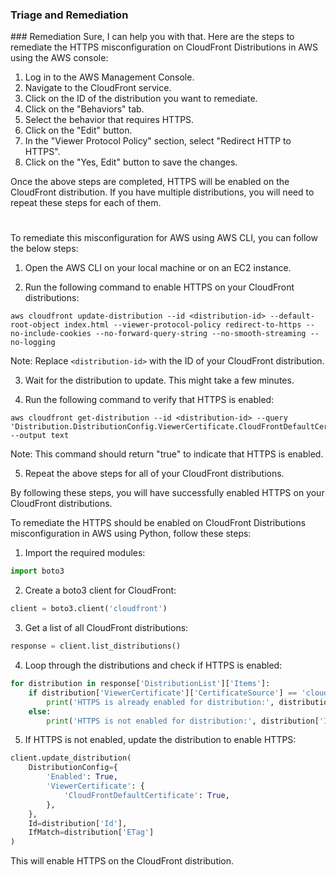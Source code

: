 
### Triage and Remediation
<Tabs>
<Tab title='Remediation'>
### Remediation

<AccordionGroup>
<Accordion title='Using Console' defaultOpen='true'>
Sure, I can help you with that. Here are the steps to remediate the HTTPS misconfiguration on CloudFront Distributions in AWS using the AWS console:

1. Log in to the AWS Management Console.
2. Navigate to the CloudFront service.
3. Click on the ID of the distribution you want to remediate.
4. Click on the "Behaviors" tab.
5. Select the behavior that requires HTTPS.
6. Click on the "Edit" button.
7. In the "Viewer Protocol Policy" section, select "Redirect HTTP to HTTPS".
8. Click on the "Yes, Edit" button to save the changes.

Once the above steps are completed, HTTPS will be enabled on the CloudFront distribution. If you have multiple distributions, you will need to repeat these steps for each of them.

#
</Accordion>

<Accordion title='Using CLI'>
To remediate this misconfiguration for AWS using AWS CLI, you can follow the below steps:

1. Open the AWS CLI on your local machine or on an EC2 instance.

2. Run the following command to enable HTTPS on your CloudFront distributions:

```
aws cloudfront update-distribution --id <distribution-id> --default-root-object index.html --viewer-protocol-policy redirect-to-https --no-include-cookies --no-forward-query-string --no-smooth-streaming --no-logging
```

Note: Replace `<distribution-id>` with the ID of your CloudFront distribution.

3. Wait for the distribution to update. This might take a few minutes.

4. Run the following command to verify that HTTPS is enabled:

```
aws cloudfront get-distribution --id <distribution-id> --query 'Distribution.DistributionConfig.ViewerCertificate.CloudFrontDefaultCertificate' --output text
```

Note: This command should return "true" to indicate that HTTPS is enabled.

5. Repeat the above steps for all of your CloudFront distributions.

By following these steps, you will have successfully enabled HTTPS on your CloudFront distributions.
</Accordion>

<Accordion title='Using Python'>
To remediate the HTTPS should be enabled on CloudFront Distributions misconfiguration in AWS using Python, follow these steps:

1. Import the required modules:

```python
import boto3
```

2. Create a boto3 client for CloudFront:

```python
client = boto3.client('cloudfront')
```

3. Get a list of all CloudFront distributions:

```python
response = client.list_distributions()
```

4. Loop through the distributions and check if HTTPS is enabled:

```python
for distribution in response['DistributionList']['Items']:
    if distribution['ViewerCertificate']['CertificateSource'] == 'cloudfront':
        print('HTTPS is already enabled for distribution:', distribution['Id'])
    else:
        print('HTTPS is not enabled for distribution:', distribution['Id'])
```

5. If HTTPS is not enabled, update the distribution to enable HTTPS:

```python
client.update_distribution(
    DistributionConfig={
        'Enabled': True,
        'ViewerCertificate': {
            'CloudFrontDefaultCertificate': True,
        },
    },
    Id=distribution['Id'],
    IfMatch=distribution['ETag']
)
```

This will enable HTTPS on the CloudFront distribution.
</Accordion>

</AccordionGroup>
</Tab>
</Tabs>

